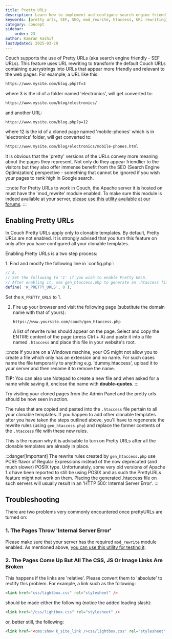 ```yaml
---
title: Pretty URLs
description: Learn how to implement and configure search engine friendly URLs in CouchCMS
keywords: [pretty urls, SEF, SEO, mod_rewrite, htaccess, URL rewriting]
category: concept
sidebar:
    order: 23
author: Kamran Kashif
lastUpdated: 2025-03-20
---
```



Couch supports the use of Pretty URLs (aka search engine friendly - SEF URLs).
This feature uses URL rewriting to transform the default Couch URLs containing querystrings into URLs that appear more friendly and relevant to the web pages.
For example, a URL like this:

```txt
https://www.mysite.com/blog.php?f=3
```

where 3 is the id of a folder named 'electronics', will get converted to:

```txt
https://www.mysite.com/blog/electronics/
```

and another URL:

```txt
https://www.mysite.com/blog.php?p=12
```

where 12 is the id of a cloned page named 'mobile-phones' which is in 'electronics' folder, will get converted to:

```txt
https://www.mysite.com/blog/electronics/mobile-phones.html
```

It is obvious that the 'pretty' versions of the URLs convey more meaning about the pages they represent.
Not only do they appear friendlier to the visitors but they also offer immense benefit from the SEO (Search Engine Optimization) perspective - something that cannot be ignored if you wish your pages to rank high in Google search.

:::note
For Pretty URLs to work in Couch, the Apache server it is hosted on must have the 'mod_rewrite' module enabled.
To make sure this module is indeed available at your server, [please use this utility available at our forums](https://www.couchcms.com/forum/viewtopic.php?p=11832#p11832).
:::

## Enabling Pretty URLs

In Couch Pretty URLs apply only to clonable templates.
By default, Pretty URLs are not enabled. It is strongly advised that you turn this feature on only after you have configured all your clonable templates.

Enabling Pretty URLs is a two step process:

<Steps>
1. Find and modify the following line in `config.php`:

   ```php title="config.php"
   // 8.
   // Set the following to '1' if you wish to enable Pretty URLS.
   // After enabling it, use gen_htaccess.php to generate an .htaccess file and place it in the root folder of your site.
   define( 'K_PRETTY_URLS', 0 );
   ```

   Set the `K_PRETTY_URLS` to 1.

2. Fire up your browser and visit the following page (substitute the domain name with that of yours):

   ```txt
   https://www.yoursite.com/couch/gen_htaccess.php
   ```

   A list of rewrite rules should appear on the page.
   Select and copy the ENTIRE content of the page (press Ctrl + A) and paste it into a file named `.htaccess` and place this file in your website's root.
</Steps>

:::note
If you are on a Windows machine, your OS might not allow you to create a file which only has an extension and no name. For such cases name the file temporarily to anything e.g. 'dummy.htaccess', upload it to your server and then rename it to remove the name.

**TIP:** You can also use Notepad to create a new file and when asked for a name while saving it, enclose the name with **double-quotes**.
:::

Try visiting your cloned pages from the Admin Panel and the pretty urls should be now seen in action.

The rules that are copied and pasted into the `.htaccess` file pertain to all your clonable templates. If you happen to add other clonable templates after you have taken the steps outlined above, you'll have to regenerate the rewrite rules (using `gen_htaccess.php`) and replace the former contents of the `.htaccess` file with these new rules.

This is the reason why it is advisable to turn on Pretty URLs after all the clonable templates are already in place.

:::danger[Important]
The rewrite rules created by `gen_htaccess.php` use PCRE flavor of Regular Expressions instead of the now deprecated (and much slower) POSIX type. Unfortunately, some very old versions of Apache 1.x have been reported to still be using POSIX and as such the PrettyURLs feature might not work on them. Placing the generated .htaccess file on such servers will usually result in an 'HTTP 500: Internal Server Error'.
:::

## Troubleshooting

There are two problems very commonly encountered once prettyURLs are turned on:

### 1. The Pages Throw 'Internal Server Error'

Please make sure that your server has the required `mod_rewrite` module enabled. As mentioned above, [you can use this utility for testing it](https://www.couchcms.com/forum/viewtopic.php?p=11832#p11832).

### 2. The Pages Come Up But All The CSS, JS Or Image Links Are Broken

This happens if the links are 'relative'. Please convert them to 'absolute' to rectify this problem.
For example, a link such as the following:

```html
<link href="css/lightbox.css" rel="stylesheet" />
```

should be made either the following (notice the added leading slash):

```html ""/"
<link href="/css/lightbox.css" rel="stylesheet" />
```

or, better still, the following:

```html "<cms:show k_site_link />"
<link href="<cms:show k_site_link />css/lightbox.css" rel="stylesheet" />
```
